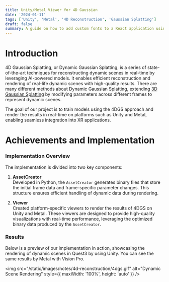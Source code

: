 ```yaml
---
title: Unity/Metal Viewer for 4D Gaussian
date: '2024-01-11'
tags: ['Unity', 'Metal', '4D Reconstruction', 'Gaussian Splatting']
draft: false
summary: A guide on how to add custom fonts to a React application using Tailwind CSS.
---
```


# Introduction

4D Gaussian Splatting, or Dynamic Gaussian Splatting, is a series of state-of-the-art techniques for reconstructing dynamic scenes in real-time by leveraging AI-powered models.
It enables efficient reconstruction and rendering of real-life dynamic scenes with high-quality results.
There are many different methods about Dynamic Gaussian Splatting, extending [3D Gaussian Splatting](https://repo-sam.inria.fr/fungraph/3d-gaussian-splatting/) by modifying parameters across different frames to represent dynamic scenes.

The goal of our project is to train models using the 4DGS approach and render the results in real-time on platforms such as Unity and Metal, enabling seamless integration into XR applications.

# Achievements and Implementation

### Implementation Overview

The implementation is divided into two key components:

1. **AssetCreator**  
   Developed in Python, the `AssetCreator` generates binary files that store the initial frame data and frame-specific parameter changes. This structure ensures efficient handling of dynamic data during rendering.

2. **Viewer**  
   Created platform-specific viewers to render the results of 4DGS on Unity and Metal. These viewers are designed to provide high-quality visualizations with real-time performance, leveraging the optimized binary data produced by the `AssetCreator`.

### Results

Below is a preview of our implementation in action, showcasing the rendering of dynamic scenes in Quest3 by using Unity. You can see the same results by Metal with Vision Pro.

<img
  src="/static/images/notes/4d-reconstruction/4dgs.gif"
  alt="Dynamic Scene Rendering"
  style={{ maxWidth: '100%', height: 'auto' }}
/>
